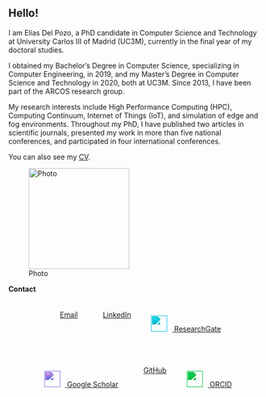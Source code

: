 ::: {.row}
::: {.col-md-8}

# Hello!

::: {.justify}
I am Elías Del Pozo, a PhD candidate in Computer Science and Technology at University Carlos III of Madrid (UC3M), currently in the final year of my doctoral studies.

I obtained my Bachelor’s Degree in Computer Science, specializing in Computer Engineering, in 2019, and my Master’s Degree in Computer Science and Technology in 2020, both at UC3M. Since 2013, I have been part of the ARCOS research group.

My research interests include High Performance Computing (HPC), Computing Continuum, Internet of Things (IoT), and simulation of edge and fog environments. Throughout my PhD, I have published two articles in scientific journals, presented my work in more than five national conferences, and participated in four international conferences.

You can also see my [CV](Resume.html).
:::

:::

::: {.col-md-4 .text-center}

![Photo](image.png){.img-fluid .rounded-circle width="200px"}

**Contact**  

<style>
	.contact-row {
	  display: flex;
	  justify-content: center;
	  gap: 30px;
	  flex-wrap: wrap;
	  margin-top: 20px;
	}

	.contact-item {
	  display: flex;
	  flex-direction: column;
	  align-items: center;
	  text-decoration: none;
	  color: inherit;
	  position: relative;
	}
</style>

<div class="contact-row">
  <!-- Email -->
  <a href="mailto:edelpozo@inf.uc3m.es" target="_blank" title="Email">
    <i class="bi bi-envelope-fill" style="font-size:2rem; margin:10px;"></i>
    <span class="label">Email</span>
  </a>

  <!-- LinkedIn -->
  <a href="https://www.linkedin.com/in/edelpozop/" target="_blank" title="LinkedIn">
    <i class="bi bi-linkedin" style="font-size:2rem; margin:10px;"></i>
    <span class="label">LinkedIn</span>
  </a>

  <!-- ResearchGate -->
  <a href="https://www.researchgate.net/profile/Elias-Del-Pozo-Punal" target="_blank" title="ResearchGate">
    <img src="https://cdn.jsdelivr.net/gh/simple-icons/simple-icons/icons/researchgate.svg"
         style="width:2rem; margin:10px; filter: invert(23%) sepia(94%) saturate(1857%) hue-rotate(140deg) brightness(92%) contrast(97%);" />
    <span class="label">ResearchGate</span>
  </a>

  <!-- Google Scholar -->
  <a href="https://scholar.google.es/citations?user=ea_asCUAAAAJ" target="_blank" title="Google Scholar">
    <img src="https://cdn.jsdelivr.net/gh/simple-icons/simple-icons/icons/googlescholar.svg"
         style="width:2rem; margin:10px; filter: invert(17%) sepia(100%) saturate(3437%) hue-rotate(216deg) brightness(90%) contrast(93%);" />
    <span class="label">Google Scholar</span>
  </a>

  <!-- GitHub -->
  <a href="https://github.com/edelpozop" target="_blank" title="GitHub">
    <i class="bi bi-github" style="font-size:2rem; margin:10px;"></i>
    <span class="label">GitHub</span>
  </a>

  <!-- ORCID -->
  <a href="https://orcid.org/0000-0001-8679-6975" target="_blank" title="ORCID">
    <img src="https://cdn.jsdelivr.net/gh/simple-icons/simple-icons/icons/orcid.svg"
         style="width:2rem; margin:10px; filter: invert(41%) sepia(91%) saturate(1063%) hue-rotate(92deg) brightness(91%) contrast(95%);" />
    <span class="label">ORCID</span>
  </a>

</div>

:::
:::








